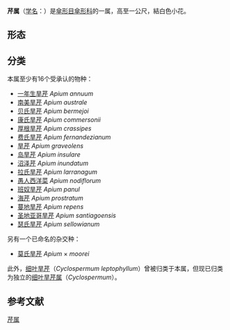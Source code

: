 {{NoteTA|G1=LS}}
{{AutoTaxobox
| image = Illustration Apium graveolens0.jpg
| image_caption =[[旱芹|旱芹]] ''Apium graveolens''
| taxon =Apium
| authority = [[L.|L.]], 1753
| type species=[[旱芹|旱芹]]<br>''Apium graveolens''
| type species authority = [[L.|L.]], 1753
|diveristy ref={{r|theplantlist}}
|diversity = 約16種
|diversity link= #分类
}}

'''芹属'''（[[学名|学名]]：{{lang|la|''Apium''}}）是[[傘形目|傘形目]][[傘形科|傘形科]]的一属，高至一公尺，結白色小花。

==形态==
{{gallery
|File:Celery cross section.jpg|芹菜莖剖面
|File:ApiumInundatum.jpg|[[沼泽芹|沼泽芹]] ''Apium inundatum''
|File:Celery seed.jpg|芹菜種子
|File:Apium_graveolens_var._rapaceum_flowering.jpg|芹菜花
|File:Céleri-rave-fendu.jpg|根
}}

==分类==
本属至少有16个受承认的物种{{r|theplantlist}}：
*[[一年生旱芹|一年生旱芹]] ''Apium annuum''
*[[南美旱芹|南美旱芹]] ''Apium australe''
*[[贝氏旱芹|贝氏旱芹]] ''Apium bermejoi''
*[[康氏旱芹|康氏旱芹]] ''Apium commersonii''
*[[厚根旱芹|厚根旱芹]] ''Apium crassipes''
*[[费氏旱芹|费氏旱芹]] ''Apium fernandezianum''
*[[旱芹|旱芹]] ''Apium graveolens''
*[[岛旱芹|岛旱芹]] ''Apium insulare''
*[[沼泽芹|沼泽芹]] ''Apium inundatum''
*[[拉氏旱芹|拉氏旱芹]] ''Apium larranagum''
*[[愚人西洋菜|愚人西洋菜]] ''Apium nodiflorum''
*[[班奴旱芹|班奴旱芹]] ''Apium panul ''
*[[海芹|海芹]] ''Apium prostratum''
*[[蔓地旱芹|蔓地旱芹]] ''Apium repens''
*[[圣地亚哥旱芹|圣地亚哥旱芹]] ''Apium santiagoensis''
*[[瑟氏旱芹|瑟氏旱芹]] ''Apium sellowianum''

另有一个已命名的杂交种：
*[[莫氏旱芹|莫氏旱芹]] ''Apium'' × ''moorei''

此外，[[细叶旱芹|细叶旱芹]]（''Cyclospermum leptophyllum''）曾被归类于本属，但现已归类为独立的[[细叶旱芹属|细叶旱芹属]]（''Cyclospermum''）。

==参考文献==
{{reflist|refs=
<ref name=theplantlist>[http://www.theplantlist.org/1.1/browse/A/Apiaceae/Apium/ ''Apium'' ]. In: ''The Plant List'' (2013). Version 1.1. Published on the Internet; http://www.theplantlist.org/ [2018-12-2].</ref>
}}
{{commons category|Apium}}

{{taxonbar}}

[[Category:芹属|]]


{{Apiales-stub}}